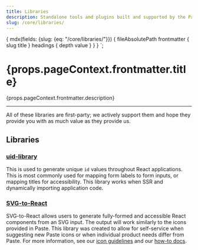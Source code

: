 ```yaml
---
title: Libraries
description: Standalone tools and plugins built and supported by the Paste team.
slug: /core/libraries/
---
```



  {
    mdx(fields: {slug: {eq: "/core/libraries/"}}) {
      fileAbsolutePath
      frontmatter {
        slug
        title
      }
      headings {
        depth
        value
      }
    }
  }
`;

<contentwrapper>

<PageAside data={props.data.mdx} />

<content>

<h1>{props.pageContext.frontmatter.title}</h1>

<p>{props.pageContext.frontmatter.description}</p>

---

All of these libraries are first-party; we actively support them and hope they provide you with as much value as they provide us.

## Libraries

### [uid-library](/core/libraries/uid-library)

This is used to generate unique `id` values throughout React applications. This is most commonly used for
mapping form labels to form inputs, or mapping titles for accessibility. This library works when SSR and dynamically importing
application code.

### [SVG-to-React](https://github.com/twilio-labs/svg-to-react)

SVG-to-React allows users to generate fully-formed and accessible React components from an SVG input.
The output will work similarly to the icons provided in Paste. This library was created to allow for
self-service when suggesting new Paste icons or when individual product needs differ from Paste. For more
information, see our [icon guidelines](/components/icons/usage-guidelines) and our [how-to docs](/introduction/contributing/icons).

</content>

</contentwrapper>
